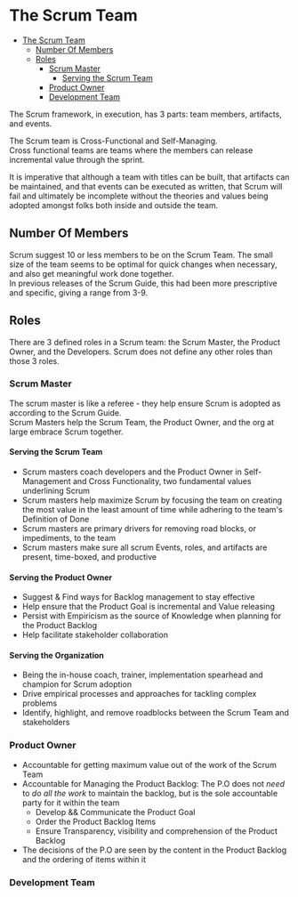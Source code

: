 # The Scrum Team

- [The Scrum Team](#the-scrum-team)
  - [Number Of Members](#number-of-members)
  - [Roles](#roles)
    - [Scrum Master](#scrum-master)
      - [Serving the Scrum Team](#serving-the-scrum-team)
    - [Product Owner](#product-owner)
    - [Development Team](#development-team)

The Scrum framework, in execution, has 3 parts: team members, artifacts, and events.

The Scrum team is Cross-Functional and Self-Managing.  
Cross functional teams are teams where the members can release incremental value through the sprint.

It is imperative that although a team with titles can be built, that artifacts can be maintained, and that events can be executed as written, that Scrum will fail and ultimately be incomplete without the theories and values being adopted amongst folks both inside and outside the team.

## Number Of Members

Scrum suggest 10 or less members to be on the Scrum Team. The small size of the team seems to be optimal for quick changes when necessary, and also get meaningful work done together.  
In previous releases of the Scrum Guide, this had been more prescriptive and specific, giving a range from 3-9.

## Roles

There are 3 defined roles in a Scrum team: the Scrum Master, the Product Owner, and the Developers. Scrum does not define any other roles than those 3 roles.

### Scrum Master

The scrum master is like a referee - they help ensure Scrum is adopted as according to the Scrum Guide.  
Scrum Masters help the Scrum Team, the Product Owner, and the org at large embrace Scrum together.

#### Serving the Scrum Team

- Scrum masters coach developers and the Product Owner in Self-Management and Cross Functionality, two fundamental values underlining Scrum
- Scrum masters help maximize Scrum by focusing the team on creating the most value in the least amount of time while adhering to the team's Definition of Done
- Scrum masters are primary drivers for removing road blocks, or impediments, to the team
- Scrum masters make sure all scrum Events, roles, and artifacts are present, time-boxed, and productive

#### Serving the Product Owner

- Suggest & Find ways for Backlog management to stay effective
- Help ensure that the Product Goal is incremental and Value releasing
- Persist with Empiricism as the source of Knowledge when planning for the Product Backlog
- Help facilitate stakeholder collaboration

#### Serving the Organization

- Being the in-house coach, trainer, implementation spearhead and champion for Scrum adoption
- Drive empirical processes and approaches for tackling complex problems
- Identify, highlight, and remove roadblocks between the Scrum Team and stakeholders

### Product Owner

- Accountable for getting maximum value out of the work of the Scrum Team
- Accountable for Managing the Product Backlog: The P.O does not _need_ to _do all the work_ to maintain the backlog, but is the sole accountable party for it within the team
  - Develop && Communicate the Product Goal
  - Order the Product Backlog Items
  - Ensure Transparency, visibility and comprehension of the Product Backlog
- The decisions of the P.O are seen by the content in the Product Backlog and the ordering of items within it

### Development Team
